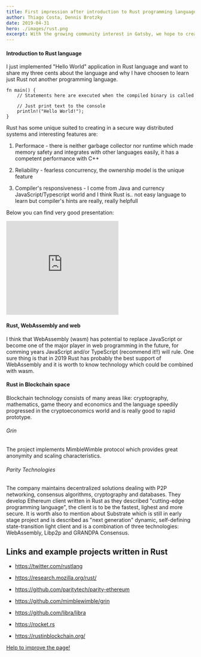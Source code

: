 ```yaml
---
title: First impression after introduction to Rust programming language.
author: Thiago Costa, Dennis Brotzky
date: 2019-04-31
hero: ./images/rust.png
excerpt: With the growing community interest in Gatsby, we hope to create more resources that make it easier for anyone to grasp the power of this incredible tool.
---
```


#### Introduction to Rust language

I just implemented "Hello World" application in Rust language and want to share my three cents about the language and why I have choosen to learn just Rust not another programming language.

```// This is the main function
fn main() {
    // Statements here are executed when the compiled binary is called

    // Just print text to the console
    println!("Hello World!");
}
```

Rust has some unique suited to creating in a secure way distributed systems and interesting features are:

1. Performace - there is neither garbage collector nor runtime which made memory safety and integrates with other languages easily, it has a competent performance with C++

2. Reliability - fearless concurrency, the ownership model is the unique feature

3. Compiler's responsiveness - I come from Java and currency JavaScript/Typescript world and I think Rust is.. not easy language to learn but compiler's hints are really, really helpfull

Below you can find very good presentation:

<iframe width="300" height="250" src="https://www.youtube.com/embed/A3AdN7U24iU" frameborder="0" allow="accelerometer; autoplay; encrypted-media; gyroscope; picture-in-picture" allowfullscreen></iframe>

#### Rust, WebAssembly and web

I think that WebAssembly (wasm) has potential to replace JavaScript or become one of the major player in web programming in the future, for comming years JavaScript and/or TypeScript (recommend it!!) will rule. One sure thing is that in 2019 Rust has probably the best support of WebAssembly and it is worth to know technology which could be combined with wasm.

#### Rust in Blockchain space

Blockchain technology consists of many areas like: cryptography, mathematics, game theory and economics and the language speedily progressed in the cryptoeconomics world and is really good to rapid prototype.

###### Grin

The project implements MimbleWimble protocol which provides great anonymity and scaling characteristics.

###### Parity Technologies

The company maintains decentralized solutions dealing with P2P networking, consensus algorithms, cryptography and databases. They develop Ethereum client written in Rust as they described "cutting-edge programming language", the client is to be the fastest, lighest and more secure. It is worth also to mention about Substrate which is still in early stage project and is described as "next generation" dynamic, self-defining state-transition light client and is a combination of three technologies: WebAssembly, Libp2p and GRANDPA Consensus.

## Links and example projects written in Rust

* https://twitter.com/rustlang

* https://research.mozilla.org/rust/

* https://github.com/paritytech/parity-ethereum

* https://github.com/mimblewimble/grin

* https://github.com/libra/libra

* https://rocket.rs

* https://rustinblockchain.org/

<a href="https://github.com/thirdwave-network/thirdwave-network-website/tree/master/src/content/why-rust.md" target="_blank">Help to improve the page!</a>